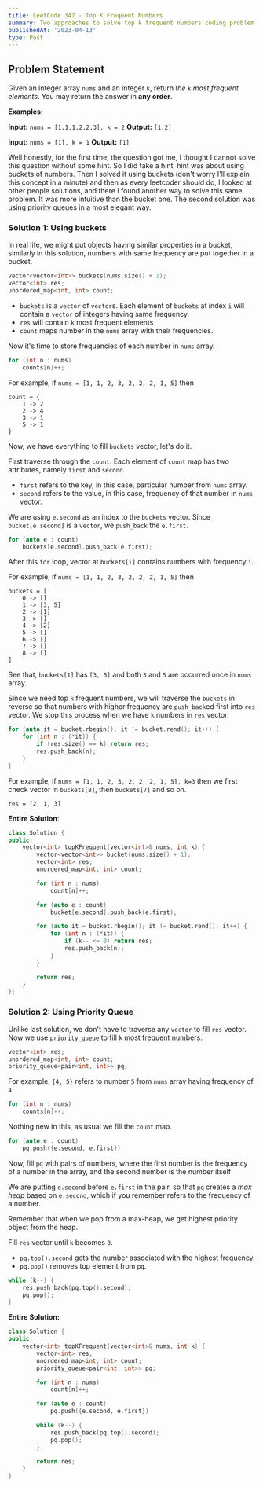 ---
title: LeetCode 347 - Top K Frequent Numbers
summary: Two approaches to solve top k frequent numbers coding problem.
publishedAt: '2023-04-13'
type: Post
---

## Problem Statement

Given an integer array `nums` and an integer `k`, return *the* `k` *most frequent elements*. You may return the answer in **any order**.

**Examples:**

**Input:** `nums = [1,1,1,2,2,3], k = 2`
**Output:** `[1,2]`

**Input:** `nums = [1], k = 1`
**Output:** `[1]`

Well honestly, for the first time, the question got me, I thought I cannot solve this question without some hint. So I did take a hint, hint was about using buckets of numbers. Then I solved it using buckets (don't worry I'll explain this concept in a minute) and then as every leetcoder should do, I looked at other people solutions, and there I found another way to solve this same problem. It was more intuitive than the bucket one. The second solution was using priority queues in a most elegant way.

### Solution 1: Using buckets

In real life, we might put objects having similar properties in a bucket, similarly in this solution, numbers with same frequency are put together in a bucket.

```cpp
vector<vector<int>> buckets(nums.size() + 1);
vector<int> res;
unordered_map<int, int> count;
```

- `buckets` is a `vector` of `vector`s. Each element of `buckets` at index `i` will contain a `vector` of integers having same frequency.
- `res` will contain `k` most frequent elements
- `count` maps number in the `nums` array with their frequencies.

Now it's time to store frequencies of each number in `nums` array.

```cpp
for (int n : nums)
	counts[n]++;
```

For example, if `nums = [1, 1, 2, 3, 2, 2, 2, 1, 5]` then

```plain
count = {
	1 -> 2
	2 -> 4
	3 -> 1
	5 -> 1
}
```

Now, we have everything to fill `buckets` vector, let's do it.

First traverse through the `count`. Each element of `count` map has two attributes, namely `first` and `second`.

- `first` refers to the key, in this case, particular number from `nums` array.
- `second` refers to the value, in this case, frequency of that number in `nums` vector.

We are using `e.second` as an index to the `buckets` vector. Since `bucket[e.second]` is a `vector`, we `push_back` the `e.first`.

```cpp
for (auto e : count)
	buckets[e.second].push_back(e.first);
```

After this `for` loop, vector at `buckets[i]` contains numbers with frequency `i`.

For example, if `nums = [1, 1, 2, 3, 2, 2, 2, 1, 5]` then

```plain
buckets = [
	0 -> []
	1 -> [3, 5]
	2 -> [1]
	3 -> []
	4 -> [2]
	5 -> []
	6 -> []
	7 -> []
	8 -> []
]
```

See that, `buckets[1]` has `[3, 5]` and both `3` and `5` are occurred once in `nums` array.

Since we need top `k` frequent numbers, we will traverse the `buckets` in reverse so that numbers with higher frequency are `push_back`ed first into `res` vector. We stop this process when we have `k` numbers in `res` vector.

```cpp
for (auto it = bucket.rbegin(); it != bucket.rend(); it++) {
	for (int n : (*it)) {
		if (res.size() == k) return res;
		res.push_back(n);
    }
}
```

For example, if `nums = [1, 1, 2, 3, 2, 2, 2, 1, 5], k=3` then we first check vector in `buckets[8]`, then `buckets[7]` and so on.

```
res = [2, 1, 3]
```

**Entire Solution**:

```cpp
class Solution {
public:
    vector<int> topKFrequent(vector<int>& nums, int k) {
		vector<vector<int>> bucket(nums.size() + 1);
        vector<int> res;
        unordered_map<int, int> count;

        for (int n : nums)
            count[n]++;

        for (auto e : count)
            bucket[e.second].push_back(e.first);

        for (auto it = bucket.rbegin(); it != bucket.rend(); it++) {
            for (int n : (*it)) {
                if (k-- <= 0) return res;
                res.push_back(n);
            }
        }

        return res;
    }
};
```

### Solution 2: Using Priority Queue

Unlike last solution, we don't have to traverse any `vector` to fill `res` vector. Now we use `priority_queue` to fill `k` most frequent numbers.

```cpp
vector<int> res;
unordered_map<int, int> count;
priority_queue<pair<int, int>> pq;
```

For example, `{4, 5}` refers to number `5` from `nums` array having frequency of `4`.

```cpp
for (int n : nums)
	counts[n]++;
```

Nothing new in this, as usual we fill the `count` map.

```cpp
for (auto e : count)
    pq.push({e.second, e.first})
```

Now, fill `pq` with pairs of numbers, where the first number is the frequency of a number in the array, and the second number is the number itself

We are putting `e.second` before `e.first` in the pair, so that `pq` creates a _max heap_ based on `e.second`, which if you remember refers to the frequency of a number.

<Card>
	Remember that when we pop from a max-heap, we get highest priority object from
	the heap.
</Card>

Fill `res` vector until `k` becomes `0`.

- `pq.top().second` gets the number associated with the highest frequency.
- `pq.pop()` removes top element from `pq`.

```cpp
while (k--) {
	res.push_back(pq.top().second);
	pq.pop();
}
```

**Entire Solution:**

```cpp
class Solution {
public:
	vector<int> topKFrequent(vector<int>& nums, int k) {
        vector<int> res;
        unordered_map<int, int> count;
        priority_queue<pair<int, int>> pq;

        for (int n : nums)
            count[n]++;

        for (auto e : count)
            pq.push({e.second, e.first})

        while (k--) {
	        res.push_back(pq.top().second);
	        pq.pop();
        }

        return res;
    }
}
```
